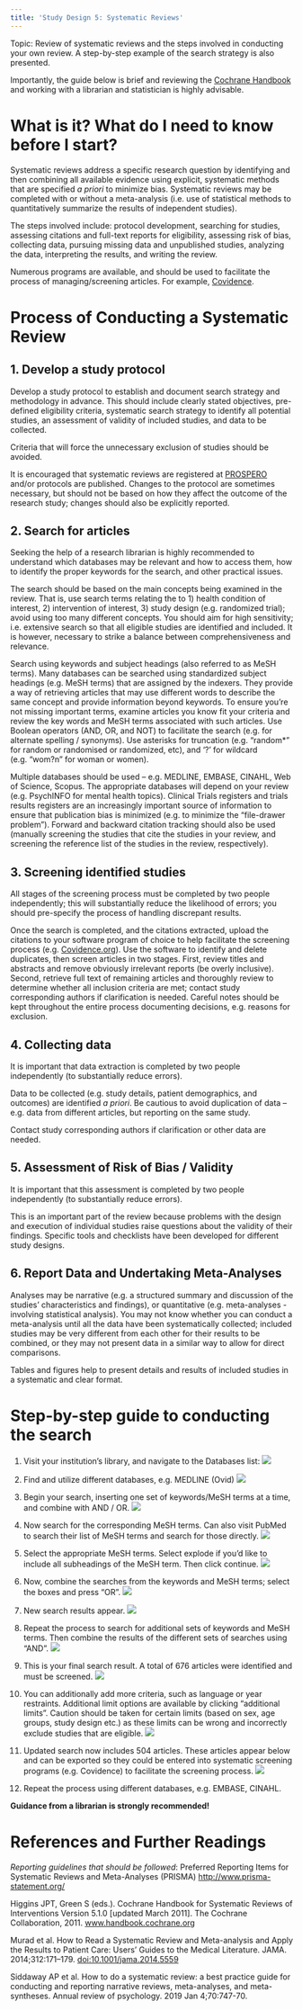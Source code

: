 ```yaml
---
title: 'Study Design 5: Systematic Reviews'
---
```


Topic: Review of systematic reviews and the steps involved in conducting your own review. A step-by-step example of the search strategy is also presented.

Importantly, the guide below is brief and reviewing the <a href="http://www.handbook.cochrane.org/" target="_blank">Cochrane Handbook</a> and working with a librarian and statistician is highly advisable. 

# What is it? What do I need to know before I start?

Systematic reviews address a specific research question by identifying and then combining all available evidence using explicit, systematic methods that are specified *a priori* to minimize bias. Systematic reviews may be completed with or without a meta-analysis (i.e. use of statistical methods to quantitatively summarize the results of independent studies).

The steps involved include: protocol development, searching for studies, assessing citations and full-text reports for eligibility, assessing risk of bias, collecting data, pursuing missing data and unpublished studies, analyzing the data, interpreting the results, and writing the review.

Numerous programs are available, and should be used to facilitate the process of managing/screening articles. For example, <a href="https://www.covidence.org/" target="_blank">Covidence</a>.





# Process of Conducting a Systematic Review

## 1. Develop a study protocol
Develop a study protocol to establish and document search strategy and methodology in advance. This should include clearly stated objectives, pre-defined eligibility criteria, systematic search strategy to identify all potential studies, an assessment of validity of included studies, and data to be collected. 

Criteria that will force the unnecessary exclusion of studies should be avoided.

It is encouraged that systematic reviews are registered at <a href="https://www.crd.york.ac.uk/prospero/" target="_blank">PROSPERO</a> and/or protocols are published. Changes to the protocol are sometimes necessary, but should not be based on how they affect the outcome of the research study; changes should also be explicitly reported.


## 2. Search for articles
Seeking the help of a research librarian is highly recommended to understand which databases may be relevant and how to access them, how to identify the proper keywords for the search, and other practical issues. 

The search should be based on the main concepts being examined in the review. That is, use search terms relating the to 1) health condition of interest, 2) intervention of interest, 3) study design (e.g. randomized trial); avoid using too many different concepts. You should aim for high sensitivity; i.e. extensive search so that all eligible studies are identified and included. It is however, necessary to strike a balance between comprehensiveness and relevance. 

Search using keywords and subject headings (also referred to as MeSH terms). Many databases can be searched using standardized subject headings (e.g. MeSH terms) that are assigned by the indexers. They provide a way of retrieving articles that may use different words to describe the same concept and provide information beyond keywords. To ensure you're not missing important terms, examine articles you know fit your criteria and review the key words and MeSH terms associated with such articles. Use Boolean operators (AND, OR, and NOT) to facilitate the search (e.g. for alternate spelling / synonyms). Use asterisks for truncation (e.g. "random\*" for random or randomised or randomized, etc), and '?' for wildcard (e.g. "wom?n" for woman or women).

Multiple databases should be used -- e.g. MEDLINE, EMBASE, CINAHL, Web of Science, Scopus. The appropriate databases will depend on your review (e.g. PsychINFO for mental health topics). Clinical Trials registers and trials results registers are an increasingly important source of information to ensure that publication bias is minimized (e.g. to minimize the "file-drawer problem"). Forward and backward citation tracking should also be used (manually screening the studies that cite the studies in your review, and screening the reference list of the studies in the review, respectively).


## 3. Screening identified studies
All stages of the screening process must be completed by two people independently; this will substantially reduce the likelihood of errors; you should pre-specify the process of handling discrepant results. 

Once the search is completed, and the citations extracted, upload the citations to your software program of choice to help facilitate the screening process (e.g. [Covidence.org](https://covidence.org/)). Use the software to identify and delete duplicates, then screen articles in two stages. First, review titles and abstracts and remove obviously irrelevant reports (be overly inclusive). Second, retrieve full text of remaining articles and thoroughly review to determine whether all inclusion criteria are met; contact study corresponding authors if clarification is needed. Careful notes should be kept throughout the entire process documenting decisions, e.g. reasons for exclusion.


## 4. Collecting data
It is important that data extraction is completed by two people independently (to substantially reduce errors). 

Data to be collected (e.g. study details, patient demographics, and outcomes) are identified *a priori*. Be cautious to avoid duplication of data -- e.g. data from different articles, but reporting on the same study. 

Contact study corresponding authors if clarification or other data are needed.


## 5. Assessment of Risk of Bias / Validity
It is important that this assessment is completed by two people independently (to substantially reduce errors). 

This is an important part of the review because problems with the design and execution of individual studies raise questions about the validity of their findings. Specific tools and checklists have been developed for different study designs.



## 6. Report Data and Undertaking Meta-Analyses
Analyses may be narrative (e.g. a structured summary and discussion of the studies' characteristics and findings), or quantitative (e.g. meta-analyses - involving statistical analysis). You may not know whether you can conduct a meta-analysis until all the data have been systematically collected; included studies may be very different from each other for their results to be combined, or they may not present data in a similar way to allow for direct comparisons.

Tables and figures help to present details and results of included studies in a systematic and clear format.


# Step-by-step guide to conducting the search

1. Visit your institution's library, and navigate to the Databases list:
![](/resources/files/systematic_reviews/systematic_reviews1.JPG) <br> 

2. Find and utilize different databases, e.g. MEDLINE (Ovid) 
![](/resources/files/systematic_reviews/systematic_reviews2.JPG) <br> 

3. Begin your search, inserting one set of keywords/MeSH terms at a time, and combine with AND / OR.
![](/resources/files/systematic_reviews/systematic_reviews3.JPG) <br> 

4. Now search for the corresponding MeSH terms. Can also visit PubMed to search their list of MeSH terms and search for those directly. 
![](/resources/files/systematic_reviews/systematic_reviews4.JPG) <br> 

5. Select the appropriate MeSH terms. Select explode if you'd like to include all subheadings of the MeSH term. Then click continue. 
![](/resources/files/systematic_reviews/systematic_reviews5.JPG) <br> 

6. Now, combine the searches from the keywords and MeSH terms; select the boxes and press "OR".
![](/resources/files/systematic_reviews/systematic_reviews6.JPG) <br> 

7. New search results appear. 
![](/resources/files/systematic_reviews/systematic_reviews7.JPG) <br> 

8. Repeat the process to search for additional sets of keywords and MeSH terms. Then combine the results of the different sets of searches using "AND".
![](/resources/files/systematic_reviews/systematic_reviews8.JPG) <br> 

9. This is your final search result. A total of 676 articles were identified and must be screened. 
![](/resources/files/systematic_reviews/systematic_reviews9.JPG) <br> 

10. You can additionally add more criteria, such as language or year restraints. Additional limit options are available by clicking "additional limits". Caution should be taken for certain limits (based on sex, age groups, study design etc.) as these limits can be wrong and incorrectly exclude studies that are eligible. 
![](/resources/files/systematic_reviews/systematic_reviews10.JPG) <br> 

11. Updated search now includes 504 articles. These articles appear below and can be exported so they could be entered into systematic screening programs (e.g. Covidence) to facilitate the screening process.
![](/resources/files/systematic_reviews/systematic_reviews11.JPG) <br> 

12. Repeat the process using different databases, e.g. EMBASE, CINAHL. 


**Guidance from a librarian is strongly recommended!**

# References and Further Readings
*Reporting guidelines that should be followed*: Preferred Reporting Items for Systematic Reviews and Meta-Analyses (PRISMA) <http://www.prisma-statement.org/>

Higgins JPT, Green S (eds.). Cochrane Handbook for Systematic Reviews of Interventions Version 5.1.0 [updated March 2011]. The Cochrane Collaboration, 2011. [www.handbook.cochrane.org](http://www.handbook.cochrane.org/)

Murad et al. How to Read a Systematic Review and Meta-analysis and Apply the Results to Patient Care: Users' Guides to the Medical Literature. JAMA. 2014;312:171--179. <doi:10.1001/jama.2014.5559>

Siddaway AP et al. How to do a systematic review: a best practice guide for conducting and reporting narrative reviews, meta-analyses, and meta-syntheses. Annual review of psychology. 2019 Jan 4;70:747-70.

